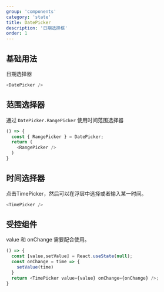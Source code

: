 ```yaml
---
group: 'components'
category: 'state'
title: DatePicker
description: '日期选择框'
order: 1
---
```


## 基础用法

日期选择器

```js live=true
<DatePicker />
```

## 范围选择器

通过 `DatePicker.RangePicker` 使用时间范围选择器

```js live
() => {
  const { RangePicker } = DatePicker;
  return (
    <RangePicker />
  )
}
```

## 时间选择器

点击TimePicker，然后可以在浮层中选择或者输入某一时间。

```js live
<TimePicker />
```

## 受控组件

value 和 onChange 需要配合使用。

```js live=true
() => {
  const [value,setValue] = React.useState(null);
  const onChange = time => {
    setValue(time)
  }
  return <TimePicker value={value} onChange={onChange} />;
}
```

